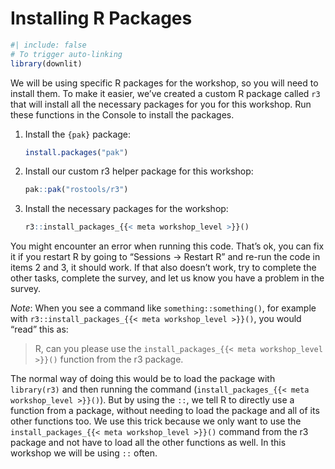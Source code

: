 <!-- NOTE: This comes from `template-workshop` template. -->

# Installing R Packages {#sec-installing-r-packages}

```r
#| include: false
# To trigger auto-linking
library(downlit)
```

We will be using specific R packages for the workshop, so you will need
to install them. To make it easier, we've created a custom R package
called `r3` that will install all the necessary packages for you for this
workshop. Run these functions in the Console to install the packages.

1.  Install the `{pak}` package:

    ``` .r
    install.packages("pak")
    ```

2.  Install our custom r3 helper package for this workshop:

    ``` .r
    pak::pak("rostools/r3")
    ```

3.  Install the necessary packages for the workshop:

    ``` .r
    r3::install_packages_{{< meta workshop_level >}}()
    ```

::: {.callout-warning appearance="default"}
You might encounter an error when running this code. That's ok, you can
fix it if you restart R by going to "Sessions -> Restart R" and re-run
the code in items 2 and 3, it should work. If that also doesn't work,
try to complete the other tasks, complete the survey, and let us know
you have a problem in the survey.
:::

*Note*: When you see a command like `something::something()`, for
example with `r3::install_packages_{{< meta workshop_level >}}()`, you
would "read" this as:

> R, can you please use the
> `install_packages_{{< meta workshop_level >}}()` function from the r3
> package.

The normal way of doing this would be to load the package with
`library(r3)` and then running the command
(`install_packages_{{< meta workshop_level >}}()`). But by using the
`::`, we tell R to directly use a function from a package, without
needing to load the package and all of its other functions too. We use
this trick because we only want to use the
`install_packages_{{< meta workshop_level >}}()` command from the r3
package and not have to load all the other functions as well. In this
workshop we will be using `::` often.

